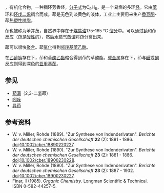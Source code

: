 {{Chembox
| ImageFile = Indene.png
| ImageSize = 150px
| ImageFile1 = Indene-3D-balls.png
| IUPACName=1H-indene
| OtherNames=
| Section1= {{Chembox Identifiers
| CASNo = 95-13-6
| CASNo_Ref = {{cascite|correct|CAS}}
|  PubChem = 7219
|  SMILES = C1C=CC2=CC=CC=C21
  |  ChemSpiderID_Ref  = {{chemspidercite|correct|chemspider}}|  ChemSpiderID  =  6949
|  InChI  =  1/C9H8/c1-2-5-9-7-3-6-8(9)4-1/h1-6H,7H2
|  InChIKey  =  YBYIRNPNPLQARY-UHFFFAOYAJ
|  ChEMBL_Ref  = {{ebicite|correct|EBI}}|  ChEMBL  =  192812
|  StdInChI_Ref  = {{stdinchicite|correct|chemspider}}|  StdInChI  =  1S/C9H8/c1-2-5-9-7-3-6-8(9)4-1/h1-6H,7H2
|  StdInChIKey_Ref  = {{stdinchicite|correct|chemspider}}|  StdInChIKey  =  YBYIRNPNPLQARY-UHFFFAOYSA-N
|  DrugBank_Ref  = {{drugbankcite|correct|drugbank}}|  DrugBank  =  DB02815
|  ChEBI_Ref  = {{ebicite|correct|EBI}}|  ChEBI  =  41921
|  KEGG_Ref  = {{keggcite|correct|kegg}}|  KEGG  =  C11565
|  Beilstein  =  635873
|  Gmelin  =  27265

}}
| Section2= {{Chembox Properties
| Formula=C<sub>9</sub>H<sub>8</sub>
| MolarMass=116.16
| Appearance=
| Density=
| MeltingPt=
| BoilingPt=
| Solubility=
  }}
| Section3= {{Chembox Hazards
| MainHazards=
| FlashPt=
| Autoignition=
  }}
}}

'''{{ruby-py|茚|-{zh-cn:yìn;zh-tw:ㄧㄣˋ;zh-hk:jan3}-}}'''，有机化合物，一种稠环芳香烃，[[分子式|分子式]]为C<sub>9</sub>H<sub>8</sub>，是一个易燃的多环[[烃|烃]]。它由[[苯|苯]]环和[[环戊二烯|环戊二烯]]稠合而成。茚是无色到淡黄色的液体，工业上主要用来生产[[香豆酮|香豆酮]]-茚[[热塑性树脂|热塑性树脂]]。

茚也被称为苯并茂，自然界中存在于[[煤焦油|煤焦油]]175-185 °C [[馏分|馏分]]中。可以通过[[钠|钠]]和茚反应（茚是[[酸性|酸性]]的），然后[[水蒸气蒸馏|水蒸气蒸馏]]将茚分离出来。

茚可以很快[[聚合|聚合]]。茚[[氧化|氧化]]得到[[邻羧基苯乙酸|邻羧基苯乙酸]]。

在[[乙醇钠|乙醇钠]]存在下，茚和[[草酸乙酯|草酸乙酯]]缩合得到茚的草酸酯。[[碱金属|碱金属]]存在下，茚与[[醛|醛]]或[[酮|酮]]反应则得到深色的[[亚甲基茚|亚甲基茚]]。

== 参见 ==

* [[茚满|茚满]]（2,3-二氢茚）
* [[吲哚|吲哚]]
* [[异茚|异茚]]

== 参考资料 ==

* W. v. Miller, Rohde (1889). "Zur Synthese von Indenderivaten". ''Berichte der deutschen chemischen Gesellschaft'' '''22''' (2): 1881 - 1886. [[doi|doi]]:[http://dx.doi.org/10.1002/cber.18890220227 10.1002/cber.18890220227].
* W. v. Miller, Rohde (1890). "Zur Synthese von Indenderivaten". ''Berichte der deutschen chemischen Gesellschaft'' '''23''' (2): 1881 - 1886. [[doi|doi]]:[http://dx.doi.org/10.1002/cber.18900230228 10.1002/cber.18900230228].
* W. v. Miller, Rohde (1890). "Zur Synthese von Indenderivaten". ''Berichte der deutschen chemischen Gesellschaft'' '''23''' (2): 1887 - 1902. [[doi|doi]]:[http://dx.doi.org/10.1002/cber.18900230227 10.1002/cber.18900230227].
* Finar, Il (1985). ''Organic Chemistry''. Longman Scientific & Technical. ISBN 0-582-44257-5.

{{多环芳烃}}
{{碳環與雜環}}{{Authority control}}